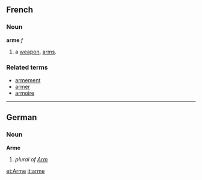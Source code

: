 ==French==
===Noun===
'''arme''' ''f''

# a [[weapon]], [[arms]].

===Related terms===
*[[armement]]
*[[armer]]
*[[armoire]]

----

==German==
===Noun===
'''Arme'''

# ''plural of [[Arm]]''

[[et:Arme]]
[[it:arme]]